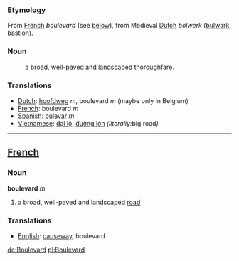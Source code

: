 ===Etymology===
From [[French]] ''boulevard'' (see [[Boulevard#French|below]]), from Medieval [[Dutch]] ''bolwerk'' ([[bulwark]], [[bastion]]).

===Noun===
:a broad, well-paved and landscaped [[thoroughfare]].
===Translations===
*[[Dutch]]: [[hoofdweg]] ''m'', boulevard ''m'' (maybe only in Belgium)
*[[French]]: boulevard ''m''
*[[Spanish]]: [[bulevar]] ''m''
*[[Vietnamese]]: [[đại lộ]], [[đường lớn]] ''(literally: ''big road'')''

----
==[[French]]==
===Noun===

'''boulevard''' ''m''

#a broad, well-paved and landscaped [[road]]

===Translations===
*[[English]]: [[causeway]], boulevard

[[de:Boulevard]]
[[pl:Boulevard]]